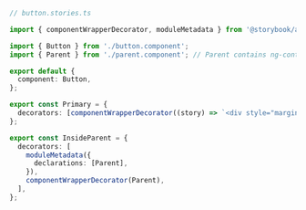 ```ts
// button.stories.ts

import { componentWrapperDecorator, moduleMetadata } from '@storybook/angular';

import { Button } from './button.component';
import { Parent } from './parent.component'; // Parent contains ng-content

export default {
  component: Button,
};

export const Primary = {
  decorators: [componentWrapperDecorator((story) => `<div style="margin: 3em">${story}</div>`)],
};

export const InsideParent = {
  decorators: [
    moduleMetadata({
      declarations: [Parent],
    }),
    componentWrapperDecorator(Parent),
  ],
};
```
